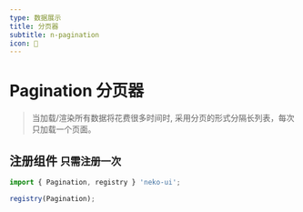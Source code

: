 ```yaml
---
type: 数据展示
title: 分页器
subtitle: n-pagination
icon: 🍁
---
```


# Pagination 分页器

> 当加载/渲染所有数据将花费很多时间时, 采用分页的形式分隔长列表，每次只加载一个页面。

## 注册组件 `只需注册一次`

```js
import { Pagination, registry } 'neko-ui';

registry(Pagination);
```
